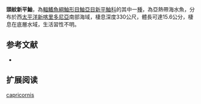 {{Speciesbox
| name = 頭紋新平鮋
| image = 
| image_width = 250px
| status = NE
| status_system = IUCN3.1
| genus = Neosebastes
| species = capricornis
| authority = [[Motomura|Motomura]], 2004 
| synonyms = 
}}
'''頭紋新平鮋'''，為[[輻鰭魚綱|輻鰭魚綱]][[鮋形目|鮋形目]][[鮋亞目|鮋亞目]][[新平鮋科|新平鮋科]]的其中一[[種|種]]，為亞熱帶海水魚，分布於西[[太平洋|太平洋]][[新喀里多尼亞|新喀里多尼亞]]南部海域，棲息深度330公尺，體長可達15.6公分，棲息在底層水域，生活習性不明。
==参考文献==
*{{FishBase_species|genus=Neosebastes|species=capricornis|year=2014|month=6}}

== 扩展阅读 ==
{{refbegin}}
{{wikispecies-inline|Neosebastes capricornis|頭紋新平鮋}}
{{refend}}
{{Taxonbar|from=Q4597534}}

[[Category:新平鮋屬|capricornis]]


{{鮋形目小作品}}
